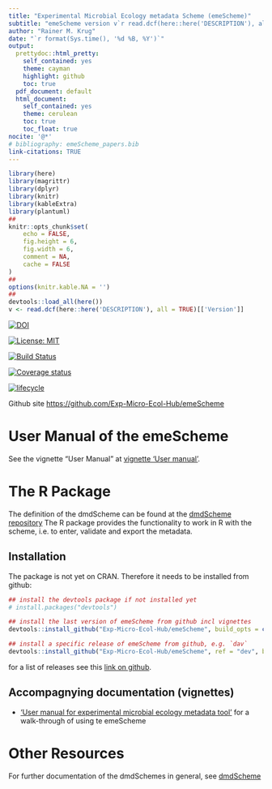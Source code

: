 ```yaml
---
title: "Experimental Microbial Ecology metadata Scheme (emeScheme)"
subtitle: "emeScheme version v`r read.dcf(here::here('DESCRIPTION'), all = TRUE)[['Version']]`"
author: "Rainer M. Krug"
date: "`r format(Sys.time(), '%d %B, %Y')`"
output:
  prettydoc::html_pretty:
    self_contained: yes 
    theme: cayman
    highlight: github
    toc: true
  pdf_document: default
  html_document:
    self_contained: yes
    theme: cerulean
    toc: true
    toc_float: true
nocite: '@*'
# bibliography: emeScheme_papers.bib
link-citations: TRUE
---
```


```r
library(here)
library(magrittr)
library(dplyr)
library(knitr)
library(kableExtra)
library(plantuml)
##
knitr::opts_chunk$set(
	echo = FALSE,
	fig.height = 6,
	fig.width = 6,
	comment = NA,
	cache = FALSE
)
##
options(knitr.kable.NA = '')
##
devtools::load_all(here())
v <- read.dcf(here::here('DESCRIPTION'), all = TRUE)[['Version']]
```

[![DOI](https://zenodo.org/badge/DOI/10.5281/zenodo.1544945.svg)](https://doi.org/10.5281/zenodo.1544945)

[![License: MIT](https://img.shields.io/badge/License-MIT-yellow.svg)](https://opensource.org/licenses/MIT)

[![Build Status](https://travis-ci.com/Exp-Micro-Ecol-Hub/emeScheme.svg?branch=dev)](https://travis-ci.com/Exp-Micro-Ecol-Hub/emeScheme)
<!-- [![AppVeyor build status](https://ci.appveyor.com/api/projects/status/github/Exp-Micro-Ecol-Hub/emeScheme?branch=dev&svg=true)](https://ci.appveyor.com/project/Exp-Micro-Ecol-Hub/emeScheme) -->

[![Coverage status](https://codecov.io/gh/Exp-Micro-Ecol-Hub/emeScheme/branch/master/graph/badge.svg)](https://codecov.io/github/Exp-Micro-Ecol-Hub/emeScheme?branch=master)

[![lifecycle](https://img.shields.io/badge/lifecycle-maturing-orange.png)](https://www.tidyverse.org/lifecycle/#mturing)

Github site [https://github.com/Exp-Micro-Ecol-Hub/emeScheme](https://github.com/Exp-Micro-Ecol-Hub/emeScheme)


# User Manual of the emeScheme
See the vignette "User Manual" at <a href="user_manual.html" target="_blank">vignette 'User manual'</a>.

<!-- # Desription and Definition of the emeScheme -->
<!-- See the vignette "Description" at <a href="description_emeScheme.html" target="_blank">vignette 'Description'</a>. -->

# The R Package
The definition of the dmdScheme can be found at the [dmdScheme repository](https://github.com/Exp-Micro-Ecol-Hub/dmdSchemeRepository/tree/master) The R package provides the functionality to work in R with the scheme, i.e. to enter, validate and export the metadata.

## Installation

The package is not yet on CRAN. Therefore it needs to be installed from github:


```r
## install the devtools package if not installed yet
# install.packages("devtools")

## install the last version of emeScheme from github incl vignettes
devtools::install_github("Exp-Micro-Ecol-Hub/emeScheme", build_opts = c("--no-resave-data"))

## install a specific release of emeScheme from github, e.g. `dav`
devtools::install_github("Exp-Micro-Ecol-Hub/emeScheme", ref = "dev", build_opts = c("--no-resave-data"))
```

for a list of releases see this [link on github](https://github.com/Exp-Micro-Ecol-Hub/emeScheme/tags).

## Accompagnying documentation (vignettes)

- <a href="user_manual.html" target="_blank">'User manual for experimental microbial ecology metadata tool'</a> for a walk-through of using te emeScheme

# Other Resources

For further documentation of the dmdSchemes in general, see [dmdScheme](https://exp-micro-ecol-hub.github.io/dmdScheme/)

<!-- # References -->


